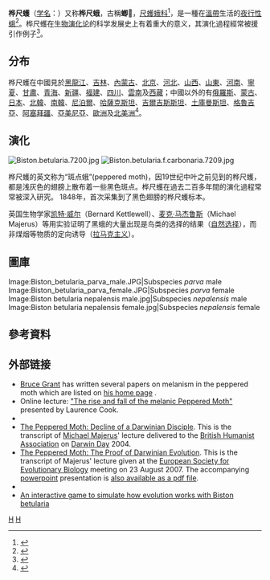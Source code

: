 {{noteTA
|1=zh-hans:鹰尺蛾;zh-tw:突峰尺蛾
}}
{{CJK-New-Char|27434|block=B}}
{{Speciesbox
| taxon = Biston betularia
| binomial_authority = [[林奈|Linnaeus]], [[Systema_Naturae|1758]]
| status = NE
| status_system = IUCN3.1
| image = Biston betularia.png
| image_caption = 典型的[[擬態|擬態]]：與樹枝或莖的顏色相似的桦尺蠖幼蟲
| subdivision_ranks = 亞種
| subdivision = 
*''B. b. betularia''
*''B. b. cognataria'' <small>(Guenée, 1857)</small>
*''B. b. contrasta'' <small>(Barnes & Benjamin, 1923)</small>
*''B. b. parva'' <small>Leech, 1897</small>
*''B. b. nepalensis'' <small>Inoue, 1982</small>
| synonyms = 
*''Phalaena (Geometra) betularia'' <small>Linnaeus, 1758</small>
*''Phalaena (Noctua) p-graecum'' <small>Poda, 1761</small>
*''marmoraria'' <small>Sepp, 1792</small>
*''Phalaena (Geometra) ulmaria'' <small>Borkhausen, 1794</small>
*''Eubyja betularia''
*''Amphidasis huberaria'' <small>Ballion, 1866</small>
*''Amphidasys betularia var. doubledayaria'' <small>Millière, 1870</small>
*''Eurbyjodonta concinna'' <small>Warren, 1899</small>
*''Biston cognataria alexandrina'' <small>Wehrli, 1941</small>
*''Biston (Eubyjodonta) huberaria'' <small>tienschana Wehrli, 1941</small>
*''Biston cognataria sinitibetica'' <small>Wehrli, 1941</small>
}}
'''桦尺蠖'''（[[学名|学名]]：{{lang|la|''Biston betularia''}}）又称'''桦尺蛾'''，古稱'''蝍𧐴'''，[[尺蠖蛾科|尺蠖蛾科]]<ref>{{cite journal |url=http://zqb.cyol.com/content/2007-09/12/content_1890716.htm |title=小蛾子如何解决了大问题 |journal=[[中國青年報|中國青年報]] |year=2007 |volume=2007年 |issue=9月號 |author=[[方舟子|方舟子]] |language=zh-hans |access-date=2010-04-20 |archive-date=2007-09-20 |archive-url=https://web.archive.org/web/20070920233509/http://zqb.cyol.com/content/2007-09/12/content_1890716.htm |dead-url=no }}</ref>，是一種在[[溫帶|溫帶]]生活的[[夜行性|夜行性]][[蛾|蛾]]<ref name="urlbsgran.people.wm.edu">{{cite journal |doi=10.2307/2640740 |url=http://bsgran.people.wm.edu/melanism.pdf |title=Fine tuning the peppered moth paradigm |first2=Michael E. N. |last2=Majerus |author=Grant, Bruce S |authorlink=Bruce Grant |year=1999 |format=PDF |journal=Evolution |volume=53 |issue=3 |pages=980–4 |access-date=2013-03-22 |archive-date=2011-07-24 |archive-url=https://web.archive.org/web/20110724123824/http://bsgran.people.wm.edu/melanism.pdf |dead-url=yes }}</ref>。桦尺蠖在[[生物演化论|生物演化论]]的科学发展史上有着重大的意义，其演化過程經常被援引作例子<ref name=Icon6NCSE>{{cite web |url=http://ncse.com/creationism/analysis/icon-6-peppered-moths |title=Icon 6 — Peppered Moths |author=Alan Gishlick |date=2006-11-23 |publisher=[[National_Center_for_Science_Education|National Center for Science Education]] |accessdate=2009-12-19 |language=en |archive-date=2009-11-05 |archive-url=https://web.archive.org/web/20091105034346/http://ncse.com/creationism/analysis/icon-6-peppered-moths |dead-url=no }}</ref>。

== 分布 ==
桦尺蠖在中國見於[[黑龍江|黑龍江]]、[[吉林|吉林]]、[[內蒙古|內蒙古]]、[[北京|北京]]、[[河北|河北]]、[[山西|山西]]、[[山東|山東]]、[[河南|河南]]、[[寧夏|寧夏]]、[[甘肅|甘肅]]、[[青海|青海]]、[[新疆|新疆]]、[[福建|福建]]、[[四川|四川]]、[[雲南|雲南]]及[[西藏|西藏]]；中國以外的有[[俄羅斯|俄羅斯]]、[[蒙古|蒙古]]、[[日本|日本]]、[[北韓|北韓]]、[[南韓|南韓]]、[[尼泊爾|尼泊爾]]、[[哈薩克斯坦|哈薩克斯坦]]、[[吉爾吉斯斯坦|吉爾吉斯斯坦]]、[[土庫曼斯坦|土庫曼斯坦]]、[[格魯吉亞|格魯吉亞]]、[[阿塞拜疆|阿塞拜疆]]、[[亞美尼亞|亞美尼亞]]、[[歐洲|歐洲]]及[[北美洲|北美洲]]<ref name=Jiang2011>{{cite journal|url=http://zookeys.pensoft.net/articles.php?id=2845|pages=45–96|title=A review of Biston Leach, 1815 (Lepidoptera, Geometridae, Ennominae) from China, with description of one new species|journal=ZooKeys|volume=139|issn=1313-2970|date=2011-10-25|language=en|accessdate=2018-04-02|doi=10.3897/zookeys.139.1308|author=Hongxiang Han, Nan Jiang, Dayong Xue|archive-date=2018-06-11|archive-url=https://web.archive.org/web/20180611201044/https://zookeys.pensoft.net/articles.php?id=2845|dead-url=no}}</ref>。

== 演化 ==
{{Main|桦尺蠖的演化}}
[[File:Biston.betularia.7200.jpg|thumb]]
[[File:Biston.betularia.f.carbonaria.7209.jpg|thumb]]

桦尺蠖的英文称为“斑点蛾”(peppered moth)，因19世纪中叶之前见到的桦尺蠖，都是浅灰色的翅膀上散布着一些黑色斑点。桦尺蠖在過去二百多年間的演化過程常常被深入研究。
1848年，首次采集到了黑色翅膀的桦尺蠖标本。

英国生物学家[[凯特·威尔|凯特·威尔]]（Bernard Kettlewell）、[[麦克·马杰鲁斯|麦克·马杰鲁斯]]（Michael Majerus）等用实验证明了黑蛾的大量出现是鸟类的选择的结果（[[自然选择|自然选择]]），而非煤烟等物质的定向诱导（[[拉马克主义|拉马克主义]]）。

== 圖庫 ==
<gallery>
Image:Biston_betularia_parva_male.JPG|Subspecies ''parva'' male
Image:Biston_betularia_parva_female.JPG|Subspecies ''parva'' female
Image:Biston betularia nepalensis male.jpg|Subspecies ''nepalensis'' male
Image:Biston betularia nepalensis female.jpg|Subspecies ''nepalensis'' female
</gallery>

== 參考資料 ==<!-- Anim.Behav.62: 349–368 -->
{{reflist}}

== 外部链接 ==
{{commons category|Biston betularia}}
{{wikispecies|Biston betularia}}
* [[Bruce_Grant|Bruce Grant]] has written several papers on melanism in the peppered moth which are listed on [http://bsgran.people.wm.edu his home page] {{Wayback|url=http://bsgran.people.wm.edu/ |date=20111004114900 }}.
* Online lecture: [https://web.archive.org/web/20070702152449/http://www.streaming.mmu.ac.uk/cook/ "The rise and fall of the melanic Peppered Moth"] presented by Laurence Cook.
* {{cite web|url=http://www.talkreason.org/articles/moonshine.cfm |title=Moonshine: Why the Peppered Moth remains an Icon of Evolution |accessdate=2009-01-03 |author=Matt Young |publisher=Department of Physics, Colorado School of Mines |deadurl=yes |archiveurl=https://web.archive.org/web/20090116015447/http://www.talkreason.org/articles/moonshine.cfm |archivedate=2009-01-16 }}
* [https://web.archive.org/web/20110724145125/http://www.gen.cam.ac.uk/research/personal/majerus/Darwiniandisciple.pdf The Peppered Moth: Decline of a Darwinian Disciple]. This is the transcript of [[Michael_Majerus|Michael Majerus]]' lecture delivered to the [[British_Humanist_Association|British Humanist Association]] on [[Darwin_Day|Darwin Day]] 2004.
* [https://web.archive.org/web/20110615081639/http://www.gen.cam.ac.uk/research/personal/majerus/Swedentalk220807.pdf The Peppered Moth: The Proof of Darwinian Evolution]. This is the transcript of Majerus' lecture given at the [[European_Society_for_Evolutionary_Biology|European Society for Evolutionary Biology]] meeting on 23 August 2007. The accompanying [[powerpoint|powerpoint]] presentation is [https://web.archive.org/web/20110606212636/http://www.admin.cam.ac.uk/news/dp/2009020603 also available as a pdf file].
*{{cite journal |url=http://www.springerlink.com/content/h7n4r6h026q1u6hk/fulltext.html |title=Industrial Melanism in the Peppered Moth, ''Biston betularia'': An Excellent Teaching Example of Darwinian Evolution in Action |author=Majerus, Michael E. N. |authorlink=Michael Majerus |date=6 December 2008 |doi=10.1007/s12052-008-0107-y |journal=Evolution: Education and Outreach |volume=2 |issue=1 |pages=63–74 |quote=Accusations of data fudging and scientific fraud in the case are found to be vacuous. |access-date=2010-04-20 |archive-url=https://web.archive.org/web/20190902141417/https://link.springer.com/article/10.1007/s12052-008-0107-y |archive-date=2019-09-02 |dead-url=yes }}
*[https://web.archive.org/web/20111117061649/http://www.recercaenaccio.cat/agaur_reac/AppJava/en/interactiu/20091218-betularia.jsp An interactive game to simulate how evolution works with Biston betularia]
{{Taxonbar}}
[[Category:灰尺蛾亚科|H]]
[[Category:卡尔·林奈命名的生物分类|H]]